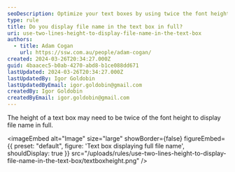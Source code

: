 ```yaml
---
seoDescription: Optimize your text boxes by using twice the font height to display file names in their entirety.
type: rule
title: Do you display file name in the text box in full?
uri: use-two-lines-height-to-display-file-name-in-the-text-box
authors:
  - title: Adam Cogan
    url: https://ssw.com.au/people/adam-cogan/
created: 2024-03-26T20:34:27.000Z
guid: 4baacec5-b0ab-4270-abd8-b1ce088dd671
lastUpdated: 2024-03-26T20:34:27.000Z
lastUpdatedBy: Igor Goldobin
lastUpdatedByEmail: igor.goldobin@gmail.com
createdBy: Igor Goldobin
createdByEmail: igor.goldobin@gmail.com
---
```


The height of a text box may need to be twice of the font height to display file name in full.

<imageEmbed
  alt="Image"
  size="large"
  showBorder={false}
  figureEmbed={{
    preset: "default",
    figure: 'Text box displaying full file name',
    shouldDisplay: true
  }}
  src="/uploads/rules/use-two-lines-height-to-display-file-name-in-the-text-box/textboxheight.png"
/>

